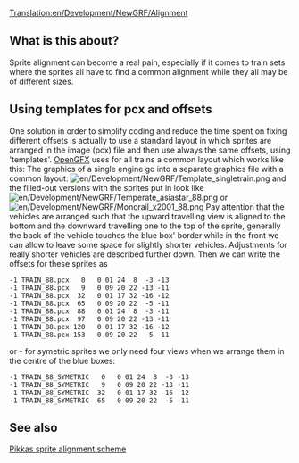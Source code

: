 [[Translation:en/Development/NewGRF/Alignment]]
== What is this about? ==

Sprite alignment can become a real pain, especially if it comes to train sets where the sprites all have to find a common alignment while they all may be of different sizes. 

== Using templates for pcx and offsets ==

One solution in order to simplify coding and reduce the time spent on fixing different offsets is actually to use a standard layout in which sprites are arranged in the image (pcx) file and then use always the same offsets, using 'templates'. [[en/Archive/Community/OpenGFX Readme|OpenGFX]] uses for all trains a common layout which works like this: The graphics of a single engine go into a separate graphics file with a common layout:
[[File:en/Development/NewGRF/Template singletrain.png]] and the filled-out versions with the sprites put in look like
[[File:en/Development/NewGRF/Temperate asiastar 88.png]] or [[File:en/Development/NewGRF/Monorail x2001 88.png]]
Pay attention that the vehicles are arranged such that the upward travelling view is aligned to the bottom and the downward travelling one to the top of the sprite, generally the back of the vehicle touches the blue box' border while in the front we can allow to leave some space for slightly shorter vehicles. Adjustments for really shorter vehicles are described further down.
Then we can write the offsets for these sprites as
<pre>
-1 TRAIN_88.pcx   0   0 01 24  8  -3 -13
-1 TRAIN_88.pcx   9   0 09 20 22 -13 -11
-1 TRAIN_88.pcx  32   0 01 17 32 -16 -12
-1 TRAIN_88.pcx  65   0 09 20 22  -5 -11
-1 TRAIN_88.pcx  88   0 01 24  8  -3 -11
-1 TRAIN_88.pcx  97   0 09 20 22 -13 -11
-1 TRAIN_88.pcx 120   0 01 17 32 -16 -12
-1 TRAIN_88.pcx 153   0 09 20 22  -5 -11
</pre>
or - for symetric sprites we only need four views when we arrange them in the centre of the blue boxes:
<pre>
-1 TRAIN_88_SYMETRIC   0   0 01 24  8  -3 -13
-1 TRAIN_88_SYMETRIC   9   0 09 20 22 -13 -11
-1 TRAIN_88_SYMETRIC  32   0 01 17 32 -16 -12
-1 TRAIN_88_SYMETRIC  65   0 09 20 22  -5 -11
</pre>


== See also ==
[http://users.tt-forums.net/pikka/wiki/index.php?title=Sprite_templates Pikkas sprite alignment scheme]